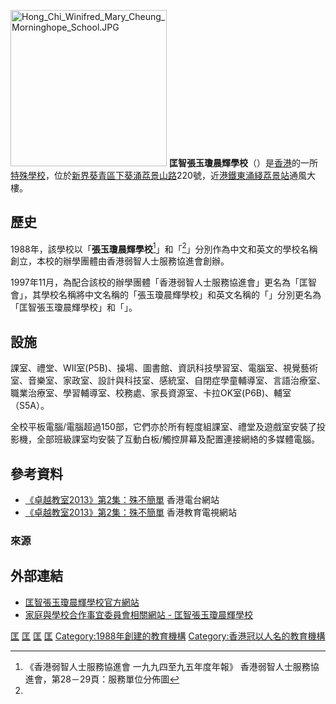 {{refimprove|time=2018-04-10T13:41:51+00:00}}
{{Infobox School
| name           = 匡智張玉瓊晨輝學校
| other_name     = {{lang|en|Hong Chi Winifred Mary Cheung<br/>Morninghope School}}
| image          = [[File:Hong_Chi_Winifred_Mary_Cheung_Morninghope_School_southeast_side.JPG|280px]]<BR>校舍南面
| logo           = 
| motto          = 
| established    = 1988年
| type           = 
| language       = 中文
| religion       = 
| affiliation    = [[匡智會|匡智會]]
| district       = [[葵青區|葵青區]]
| grades         = 小一至中六
| founder        = 
| superintendent = 譚張幼靈女士
| principal      = 朱佩雯女士
| vice_principal = 
| dean           = 
| college        = 
| house          = 
| su             = 
| sc             = 
| cs             = 
| cc             = 
| faculty        = 
| staff          = 
| students       = 
| area           = 3,700平方米
| athletics      = 
| conference     = 
| tree           = 
| colors         = 
| mascot         = 
| magazine       = 
| address        = [[新界|新界]][[下葵涌|下葵涌]][[荔景山路|荔景山路]]220號
| website        = http://www.hcwmc.edu.hk/
}}
[[File:Hong_Chi_Winifred_Mary_Cheung_Morninghope_School.JPG|250px]]
'''匡智張玉瓊晨輝學校'''（{{lang-en|Hong Chi Winifred Mary Cheung Morninghope School}}）是[[香港|香港]]的一所[[特殊學校|特殊學校]]，位於[[新界|新界]][[葵青區|葵青區]][[下葵涌|下葵涌]][[荔景山路|荔景山路]]220號，近[[港鐵|港鐵]][[東涌綫|東涌綫]][[荔景站|荔景站]]通風大樓。

==歷史==
1988年，該學校以「'''張玉瓊晨輝學校'''<ref name="張玉瓊晨輝學校">《香港弱智人士服務協進會 一九九四至九五年度年報》 香港弱智人士服務協進會，第28－29頁：服務單位分佈圖</ref>」和「{{lang|en|Winifred Mary Cheung Morninghope School}}<ref name="張玉瓊晨輝學校"></ref>」分別作為中文和英文的學校名稱創立，本校的辦學團體由香港弱智人士服務協進會創辦。

1997年11月，為配合該校的辦學團體「香港弱智人士服務協進會」更名為「匡智會」，其學校名稱將中文名稱的「張玉瓊晨輝學校」和英文名稱的「{{lang|en|Winifred Mary Cheung Morninghope School}}」分別更名為「匡智張玉瓊晨輝學校」和「{{lang|en|Hong Chi Winifred Mary Cheung Morninghope School}}」。

==設施==
課室、禮堂、WII室(P5B)、操場、圖書館、資訊科技學習室、電腦室、視覺藝術室、音樂室、家政室、設計與科技室、感統室、自閉症學童輔導室、言語治療室、職業治療室、學習輔導室、校務處、家長資源室、卡拉OK室(P6B)、輔室（S5A）。

全校平板電腦/電腦超過150部，它們亦於所有輕度組課室、禮堂及遊戲室安裝了投影機，全部班級課室均安裝了互動白板/觸控屏幕及配置連接網絡的多媒體電腦。

==參考資料==
*[http://programme.rthk.hk/rthk/tv/programme.php?d=2013-07-07&p=5888&m=episode 《卓越教室2013》第2集：殊不簡單]{{Wayback|url=http://programme.rthk.hk/rthk/tv/programme.php?d=2013-07-07&p=5888&m=episode |date=20130921055508 }} 香港電台網站
*[http://outstandingteachers.etvonline.tv/epi02.html 《卓越教室2013》第2集：殊不簡單]{{Wayback|url=http://outstandingteachers.etvonline.tv/epi02.html |date=20140101022930 }} 香港教育電視網站

===來源===
{{reflist}}

==外部連結==
*[http://www.hcwmc.edu.hk/ 匡智張玉瓊晨輝學校官方網站]{{Wayback|url=http://www.hcwmc.edu.hk/ |date=20130822030341 }}
*[http://www.chsc.hk/spsp/school.php?section_id=1&sch_id=2857 家庭與學校合作事宜委員會相關網站 - 匡智張玉瓊晨輝學校]{{Wayback|url=http://www.chsc.hk/spsp/school.php?section_id=1&sch_id=2857 |date=20180316042146 }}

{{香港特殊學校列表}}

[[Category:香港特殊學校|匡]]
[[Category:香港一條龍學校|匡]]
[[Category:葵青區中學|匡]]
[[Category:葵青區小學|匡]]
[[Category:1988年創建的教育機構|Category:1988年創建的教育機構]]
[[Category:香港冠以人名的教育機構|Category:香港冠以人名的教育機構]]